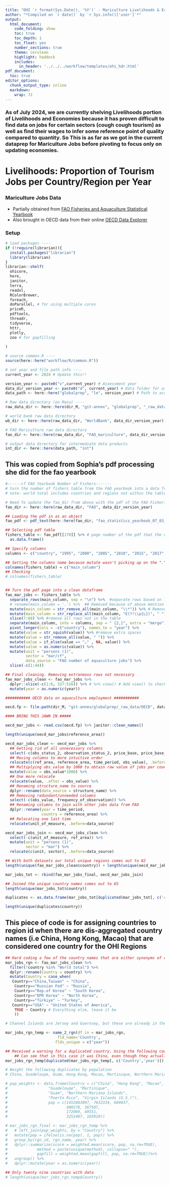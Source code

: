 ```yaml
---
title: "OHI `r format(Sys.Date(), '%Y')` - Mariculture Livelihoods & Economies Data Preparation"
author: "*Compiled on `r date()` by `r Sys.info()['user']`*"
output: 
  html_document:
    code_folding: show
    toc: true
    toc_depth: 1
    toc_float: yes
    number_sections: true
    theme: cerulean
    highlight: haddock
    includes: 
      in_header: '../../../workflow/templates/ohi_hdr.html'
pdf_document:
  toc: true
editor_options: 
  chunk_output_type: inline
  markdown: 
    wrap: 72
---
```


### As of July 2024, we are currently shelving Livelihoods portion of Livelihoods and Economies because it has proven difficult to find data on jobs for certain sectors (cough cough tourism) as well as find their wages to infer some reference point of quality compared to quantity. So This is as far as we got in the current dataprep for Mariculture Jobs before pivoting to focus only on updating economies.

# Livelihoods: Proportion of Tourism Jobs per Country/Region per Year

### Mariculture Jobs Data

-   Partially obtained from [FAO Fisheries and Aquaculture Statistical Yearbook](https://openknowledge.fao.org/server/api/core/bitstreams/2be6c2fa-07b1-429d-91c5-80d3d1af46a6/content)
-   Also brought in OECD data from their online [OECD Data Explorer](https://data-explorer.oecd.org/vis?df%5Bds%5D=DisseminateFinalDMZ&df%5Bid%5D=DSD_SOE%40DF_SOE&df%5Bag%5D=OECD.ENV.EPI&dq=.A....&pd=1995%2C2024&to%5BTIME_PERIOD%5D=false&vw=tb)


### Setup

```r
# load packages ---- 
if (!require(librarian)){
  install.packages("librarian")
  library(librarian)
}
librarian::shelf(
  ohicore,
  here,
  janitor,
  terra,
  readxl,
  RColorBrewer,
  foreach,
  doParallel, # for using multiple cores
  priceR,
  pdftools,
  threadr,
  tidyverse, 
  httr,
  plotly,
  zoo # for gapfilling
  
)

# source common.R ----
source(here::here("workflow/R/common.R"))

# set year and file path info ----
current_year <- 2024 # Update this!!

version_year <- paste0("v",current_year) # Assessment year
data_dir_version_year <- paste0("d", current_year) # Data folder for assessment year
data_path <- here::here("globalprep", "le", version_year) # Path to assessment folder (v202X) 

# Raw data directory (on Mazu) ---- 
raw_data_dir <- here::here(dir_M, "git-annex", "globalprep", "_raw_data")

# world bank raw data directory
wb_dir <- here::here(raw_data_dir, "WorldBank", data_dir_version_year)

# FAO Mariculture raw data directory 
fao_dir <- here::here(raw_data_dir, "FAO_mariculture", data_dir_version_year)

# output data directory for intermediate data products
int_dir <- here::here(data_path, "int")
```

## This was copied from Sophia's pdf processing she did for the fao yearbook

```r
#------cf FAO Yearbook Number of Fishers-------
# turn the number of fishers table from the FAO yearbook into a data frame and clean.
# note: world total includes countries and regions not within the table.  Unsure of where that data comes from; look for methodology.

# Need To update the fao_dir from above with the pdf of the FAO Fisheries and Aquaculture Statistics Yearbook
fao_dir <- here::here(raw_data_dir, "FAO", data_dir_version_year)

## Loading the pdf in as an object 
fao_pdf <- pdf_text(here::here(fao_dir, "fao_statistics_yearbook_07_03_24.pdf"))

## Selecting pdf table 
fishers_table <- fao_pdf[[170]] %>% # page number of the pdf that the desired table is on 
  as.data.frame()

## Specify columns 
columns <- c("country", "1995", "2000", "2005", "2010", "2015", "2017", "2018", "2019", "2020","2021")

## Setting the columns name because mutate wasn't picking up on the "." as a column name.
colnames(fishers_table) = c("main_column")
## Checking 
# colnames(fishers_table)


## Turn the pdf page into a clean dataframe
fao_mar_jobs <- fishers_table %>%
  separate_rows(main_column, sep = "\n") %>%  #separate rows based on line breaks
  # rename(main_column = '.') %>%  ## Removed because of above mention of column name 
  mutate(main_column = str_remove_all(main_column, "\\*")) %>% # Remove the * 
  mutate(main_column = str_replace_all(main_column, "E(?!\\p{L})", " ")) %>% # Replace all the Es not followed by letters (used to indicate estimate)
  slice(7:69) %>% #remove all rows not in the table
  separate(main_column, into = columns, sep = " {2,}", extra = "merge") %>% #separate into columns based on double spaces
  pivot_longer(cols = -c("country"), names_to = "year") %>% 
  mutate(value = str_squish(value)) %>% #remove extra spaces
  mutate(value = str_remove_all(value, " ")) %>% 
  mutate(value = if_else(value == "…" , NA, value)) %>% 
  mutate(value = as.numeric(value)) %>% 
  mutate(unit = "persons (1)",
         sector = "mar/cf",
         data_source = "FAO number of aquaculture jobs") %>% 
  slice(-c(1:44))

## Final cleaning. Removing extraneous rows not necessary 
fao_mar_jobs_clean <- fao_mar_jobs %>% 
  dplyr::slice(-c(1:6, 327:516)) %>% # %>% view() # Add view() to check df to make sure its tidy after 
  mutate(year = as.numeric(year))

########### OECD data on aquaculture employment ###########

oecd.fp <- file.path(dir_M, "git-annex/globalprep/_raw_data/OECD", data_dir_version_year, "OECD.ENV.EPI,DSD_SOE@DF_SOE,+.A.FISH_EMP_AQUACULTURE_TOT....csv")

#### BRING THIS JAWN IN #####

oecd_mar_jobs <- read.csv(oecd.fp) %>% janitor::clean_names()

length(unique(oecd_mar_jobs$reference_area))

oecd_mar_jobs_clean <- oecd_mar_jobs %>% 
  ## Getting rid of all unnecessary columns 
  select(-c(obs_status_2, observation_status_2, price_base, price_base_2, ref_year_price, price_reference_year, observation_value, time_period_2, iucn_management_categories, ret_period, freq, measure, structure, structure_id, action, measure_2, unit_measure, designation, return_periods, decimals, decimals_2, obs_status, observation_status, unit_mult, unit_multiplier)) %>% 
  ## Moving columns to more intuitive order 
  relocate(c(ref_area, reference_area, time_period, obs_value), .before = structure_name) %>% 
  ## Multiplying obs_value by 1000 to obtain raw value of jobs per country 
  mutate(value = obs_value*1000) %>% 
  ## One more relocate
  relocate(value, .after = obs_value) %>% 
  ## Renaming structure_name to source
  dplyr::rename(data_source = structure_name) %>% 
  ## Removing redundant/unneeded columns 
  select(-c(obs_value, frequency_of_observation)) %>% 
  ## Renaming columns to join with other jobs data from FAO
  dplyr::rename(year = time_period,
                country = reference_area) %>% 
  ## Relocating one last time 
  relocate(unit_of_measure, .before=data_source)

oecd_mar_jobs_join <- oecd_mar_jobs_clean %>% 
  select(-c(unit_of_measure, ref_area)) %>% 
  mutate(unit = "persons (1)",
         sector = "mar") %>% 
  relocate(c(unit, sector), .before=data_source)

## With both datasets our total unique regions comes out to 82
length(unique(fao_mar_jobs_clean$country)) + length(unique(oecd_mar_jobs_join$country))

mar_jobs_tot <- rbind(fao_mar_jobs_final, oecd_mar_jobs_join)

## Joined the unique country names comes out to 65
length(unique(mar_jobs_tot$country))

duplicates <- as.data.frame(mar_jobs_tot[duplicated(mar_jobs_tot[, c('country', 'year')]),  ])

length(unique(duplicates$country))

```

## This piece of code is for assigning countries to region id when there are dis-aggregated country names (i.e China, Hong Kong, Macao) that are considered one country for the OHI Regions


```r
## Hard coding a few of the country names that are either synonyms of countries or difficult to identify with name_2_rgn() function
mar_jobs_rgn <- fao_mar_jobs_clean %>%
  filter(!country %in% "World total") %>% 
  dplyr::rename(Country = country) %>% 
  mutate(Country = case_when(
   Country=="China,Taiwan" ~ "China",
    Country=="Russian Fed" ~ "Russia",
    Country=="Rep.of Korea" ~ "South Korea",
    Country=="DPR Korea" ~ "North Korea",
    Country=="Türkiye" ~ "Turkey",
   Country=="USA" ~ "United States of America",
    TRUE ~ Country # Everything else, leave it be
    ))

# Channel Islands are Jersey and Guernsey, but these are already in the data

mar_jobs_rgn_temp <- name_2_rgn(df_in = mar_jobs_rgn, 
                       fld_name='Country',
                      flds_unique = c("year"))

## Received a warning for a duplicated country. Using the following code to display the portion of the dataframe that's duplicated 
    ## Can see that in this case it was China, even though they actually didn't have any duplicated values. Interesting 
mar_jobs_rgn_temp[duplicated(mar_jobs_rgn_temp[, c('Country','year')]),  ] 

# Weight the following duplicates by population
# China, Guadeloupe, Guam, Hong Kong, Macao, Martinique, Northern Mariana Islands, Puerto Rico, Virgin Islands (U.S.)... Populations taken from google

# pop_weights <- data.frame(Country = c("China", "Hong Kong", "Macao",
#                  "Guadeloupe", "Martinique",
#                  "Guam", "Northern Mariana Islands",
#                  "Puerto Rico", "Virgin Islands (U.S.)"),
#                  pop = c(1452883897, 7632334, 669037,
#                          400276, 367507,
#                          172069, 49551,
#                          3252407, 103910))

# mar_jobs_rgn_final <- mar_jobs_rgn_temp %>%
#   # left_join(pop_weights, by = "Country") %>%
#   mutate(pop = ifelse(is.na(pop), 1, pop)) %>%
#   group_by(rgn_id, rgn_name, year) %>%
#   dplyr::summarize(score = weighted.mean(score, pop, na.rm=TRUE),
#             method = paste(unique(method), collapse=" "),
#             gapfill = weighted.mean(gapfill, pop, na.rm=TRUE))%>%
#   ungroup() %>% 
#   dplyr::mutate(year = as.numeric(year))

## Only twenty nine countries with data 
# length(unique(mar_jobs_rgn_temp$Country))
```

